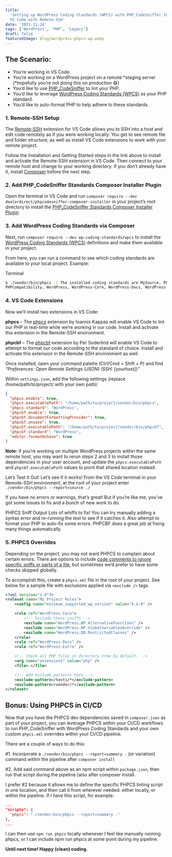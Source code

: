 ```yaml
---
title:
  'Setting up WordPress Coding Standards (WPCS) with PHP_CodeSniffer (PHPCS) and PHP Formatting in
  VS Code with Remote-SSH'
date: '2021-11-24'
tags: ['WordPress', 'PHP', 'Legacy']
draft: false
featuredImage: blog/wordpress-phpcs-wp.webp
---
```


## The Scenario:

- You’re working in VS Code.
- You’re working on a WordPress project on a remote *staging server (*hopefully you’re not doing
  this on production 😅)
- You’d like to use [PHP_CodeSniffer](https://github.com/squizlabs/PHP_CodeSniffer) to lint your
  PHP.
- You’d like to leverage
  [WordPress Coding Standards (WPCS)](https://github.com/WordPress/WordPress-Coding-Standards) as
  your PHP standard.
- You’d like to auto-format PHP to help adhere to these standards.

### 1. Remote-SSH Setup

The [Remote-SSH](https://marketplace.visualstudio.com/items?itemName=ms-vscode-remote.remote-ssh)
extension for VS Code allows you to SSH into a host and edit code remotely as if you were working
locally. You get to see remote file and folder structure, as well as install VS Code extensions to
work with your remote project.

Follow the Installation and Getting Started steps in the link above to install and activate the
Remote-SSH extension in VS Code. Then connect to your remote host and change to your working
directory. If you don’t already have it, install [Composer](https://getcomposer.org/download/)
before the next step.

### 2. Add PHP_CodeSniffer Standards Composer Installer Plugin

Open the terminal in VS Code and run
`composer require --dev dealerdirect/phpcodesniffer-composer-installer` in your project’s root
directory to install the
[PHP_CodeSniffer Standards Composer Installer Plugin](https://github.com/Dealerdirect/phpcodesniffer-composer-installer).

### 3. Add WordPress Coding Standards via Composer

Next, run `composer require --dev wp-coding-standards/wpcs` to install the
[WordPress Coding Standards (WPCS)](https://github.com/WordPress/WordPress-Coding-Standards)
definitions and make them available in your project.

From here, you can run a command to see which coding standards are available to your local project.
Example:

<CodeHeader>Terminal</CodeHeader>

```bash
$ ./vendor/bin/phpcs -i The installed coding standards are MySource, PEAR, PSR1, PSR2, Squiz, Zend,
PHPCompatibility, WordPress, WordPress-Core, WordPress-Docs, WordPress-Extra and WordPress-VIP
```

### 4. VS Code Extensions

Now we’ll install two extensions in VS Code:

**phpcs** – The
[phpcs](https://marketplace.visualstudio.com/items?itemName=ikappas.phpcs#review-details) extension
by Ioannis Kappas will enable VS Code to lint our PHP in real-time while we’re working in our code.
Install and activate this extension in the Remote-SSH environment.

**phpcbf** – The
[phpcbf](https://marketplace.visualstudio.com/items?itemName=persoderlind.vscode-phpcbf) extension
by Per Soderlind will enable VS Code to attempt to format our code according to the standard of
choice. Install and activate this extension in the Remote-SSH environment as well.

Once installed, open your command palette (Ctrl/Cmd + Shift + P) and find _“Preferences: Open Remote
Settings (JSON) (SSH: [yourhost])”_

Within `settings.json`, add the following settings (replace /home/path/to/project/ with your own
path):

```json
{
  "phpcs.enable": true,
  "phpcs.executablePath": "/home/path/to/project/vendor/bin/phpcs",
  "phpcs.standard": "WordPress",
  "phpcbf.enable": true,
  "phpcbf.documentFormattingProvider": true,
  "phpcbf.onsave": true,
  "phpcbf.executablePath": "/home/path/to/project/vendor/bin/phpcbf",
  "phpcbf.standard": "WordPress",
  "editor.formatOnSave": true
}
```

**Note:** if you’re working on multiple WordPress projects within the same remote host, you may want
to rerun steps 2 and 3 to install those dependencies in your user account, and update the
`phpcs.executablePath` and `phpcbf.executablePath` values to point that shared location instead.

Let’s Test it Out! Let’s see if it works! From the VS Code terminal in your Remote-SSH environment,
at the root of your project enter `./vendor/bin/phpcs --report=source ./`

If you have no errors or warnings, that’s great! But if you’re like me, you’ve got some issues to
fix and a bunch of new work to do.

PHPCS Sniff Output Lots of whiffs to fix! You can try manually adding a syntax error and re-running
the test to see if it catches it. Also attempt to format your PHP to auto-fix some errors. PHPCBF
does a great job at fixing many things automatically.

### 5. PHPCS Overrides

Depending on the project, you may not want PHPCS to complain about certain errors. There are options
to include
[code comments to ignore specific sniffs or parts of a file](https://github.com/squizlabs/PHP_CodeSniffer/wiki/Advanced-Usage#ignoring-parts-of-a-file),
but sometimes we’d prefer to have some checks skipped globally.

To accomplish this, create a `phpcs.xml` file in the root of your project. See below for a sample
file with exclusions applied via `<exclude />` tags.

```xml
<?xml version="1.0"?>
<ruleset name="My Project Rules">
    <config name="minimum_supported_wp_version" value="4.4.0" />

    <rule ref="WordPress-Core">
        <!-- Exclude these sniffs -->
        <exclude name="WordPress.WP.AlternativeFunctions" />
        <exclude name="WordPress.WP.GlobalVariablesOverride" />
        <exclude name="WordPress.DB.RestrictedClasses" />
    </rule>
    <rule ref="WordPress-Docs" />
    <rule ref="WordPress-Extra" />

    <!-- Check all PHP files in directory tree by default. -->
    <arg name="extensions" value="php" />
    <file>.</file>

    <!-- Add exclude patterns here -->
    <exclude-pattern>/tests/*</exclude-pattern>
    <exclude-pattern>/vendor/*</exclude-pattern>
</ruleset>
```

## Bonus: Using PHPCS in CI/CD

Now that you have the PHPCS dev dependencies saved in `composer.json` as part of your project, you
can leverage PHPCS within your CI/CD workflows to run PHP_CodeSniffer with WordPress Coding
Standards and your own custom `phpcs.xml` overrides within your CI/CD pipeline.

There are a couple of ways to do this:

#1. Incorporate a `./vendor/bin/phpcs --report=summary .` (or variation) command within the pipeline
after `composer install`

#2. Add said command above as an npm script within `package.json`, then run that script during the
pipeline (also after composer install.

I prefer #2 because it allows me to define the specific PHPCS linting script in one location, and
then call it from wherever needed: either locally, or within the pipeline. If I have this script,
for example:

```json
...
"scripts": {
  "phpcs": "./vendor/bin/phpcs --report=summary ."
},
...
```

I can then use `npm run phpcs` locally whenever I feel like manually running phpcs, or I can include
npm run phpcs at some point during my pipeline.

**Until next time! Happy (clean) coding.**
